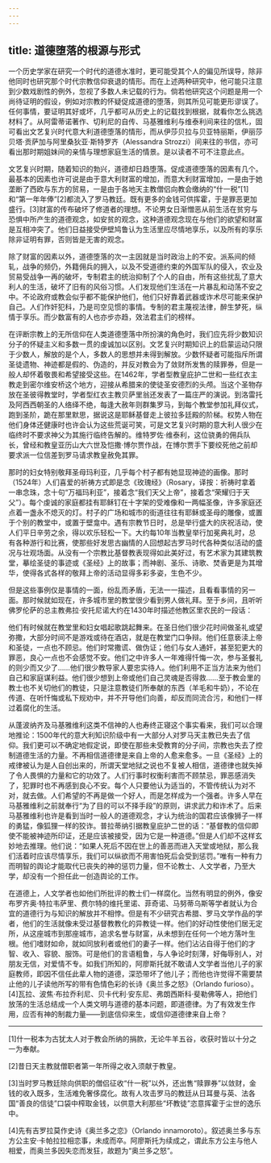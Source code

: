 ```yaml
---
---
---
```

title: 道德堕落的根源与形式
---




一个历史学家在研究一个时代的道德水准时，更可能受其个人的偏见所误导，除非他同时也研究那个时代宗教信仰衰退的情形。而在上述两种研究中，他可能只注意到少数戏剧性的例外，忽视了多数人未记载的行为。倘若他研究这个问题是用一个尚待证明的假设，例如对宗教的怀疑促成道德的堕落，则其所见可能更形谬误了。任何事情，要证明其好或坏，几乎都可从历史上的记载找到根据，就看你怎么挑选材料了。从阿雷蒂诺著作、切利尼的自传、马基雅维利与维泰利间来往的信札，固可看出文艺复兴时代意大利道德堕落的情形，而从伊莎贝拉与贝亚特丽斯，伊丽莎贝塔·贡萨加与阿里桑狄亚·斯特罗齐（Alessandra Strozzi）间来往的书信，亦可看出那时期姐妹间的亲情与理想家庭生活的情景。是以读者不可不注意此点。

文艺复兴时期，随着知识的勃兴，道德却日趋堕落。促成道德堕落的因素有几个。最基本的因素也许可说是由于意大利财富的增加，而意大利财富增加，一是由于她垄断了西欧与东方的贸易，一是由于各地天主教僧侣向教会缴纳的“什一税”[1]和“第一年年俸”[2]都流入了罗马教廷。既有更多的金钱可供挥霍，于是罪恶更加盛行。[3]财富的传布破坏了修道者的理想。不论男女日渐憎恶从前生活在贫穷与恐惧中所产生的道德观念，如安贫的观念，这种道德观念现在与他们的欲望和财富是互相冲突了。他们日益接受伊壁鸠鲁认为生活里应尽情地享乐，以及所有的享乐除非证明有罪，否则皆是无害的观念。

除了财富的因素以外，道德堕落的次一主因就是当时政治上的不安。派系间的倾轧，战争的频仍，外籍佣兵的拥入，以及不受道德约束的外国军队的侵入，农业及贸易受战争一再的破坏，专制君主的统治抑制了个人的自由，所有这些扰乱了意大利人的生活，破坏了旧有的风俗习惯。人们发现他们生活在一片暴乱和动荡不安之中。不论政府或教会似乎都不能保护他们，他们只好靠着武器或诈术尽可能来保护自己。人们作奸犯科，乃是司空见惯的事情。专制的君主蔑视法律，醉生梦死，纵情于享乐。而少数富有的人也亦步亦趋，效法君主们的榜样。

在评断宗教上的无所信仰在人类道德堕落中所扮演的角色时，我们应先将少数知识分子的怀疑主义和多数一贯的虔诚加以区别。文艺复兴时期知识上的启蒙运动只限于少数人，解放的是个人，多数人的思想并未得到解放。少数怀疑者可能指斥所谓圣徒遗物、神迹都是假的、伪造的，并反对教会为了敛财所发售的赎罪券，但是一般人却怀着敬畏和希望接受这些。在1462年，学者型教皇庇护二世和一些红衣主教走到密尔维安桥这个地方，迎接从希腊来的使徒圣安德烈的头颅。当这个圣物存放在圣彼得教堂时，学者型红衣主教贝萨里翁还发表了一篇庄严的演说。到洛雷托及阿西西朝圣的人络绎不绝，每逢大赦年则群集罗马，到每个教堂参加礼拜仪式，跑到圣阶，跪在那里默思，据说这是耶稣基督走上彼拉多廷殿的阶梯。权势人物在他们身体还健康时也许会认为这些荒诞可笑，可是文艺复兴时期的意大利人很少在临终时不要求神父为其施行临终告解的。维特罗佐·维泰利，这位骁勇的佣兵队长，曾经和教皇亚历山大六世及恺撒·博尔贾作战，在博尔贾手下要绞死他之前却要求派一位信差到罗马请求教皇赦免其罪。

那时的妇女特别敬拜圣母玛利亚，几乎每个村子都有她显现神迹的画像。那时（1524年）人们喜爱的祈祷方式即是念《玫瑰经》（Rosary，译按：祈祷时拿着一串念珠，念十句“万福玛利亚”，接着念“我们天父上帝”，接着念“荣耀归于天父”）。每个虔诚的家庭都挂有耶稣钉在十字架的受难像和一两幅圣像，许多家庭还点着一盏永不熄灭的灯。村子的广场和城市的街道往往有耶稣或圣母的雕像，或置于个别的教堂中，或置于壁龛中。遇有宗教节日时，总是举行盛大的庆祝活动，使人们平日辛劳之余，得以欢乐轻松一下。大约每10年当教皇举行加冕典礼时，总有各种游行和比赛，使那些好发思古幽情的人回想起古罗马时代各种类似活动的盛况与壮观场面。从没有一个宗教比基督教表现得如此美好过，有艺术家为其建筑教堂，摹绘圣徒的事迹或《圣经》上的故事；而神剧、圣乐、诗歌、焚香更是为其增华，使得各式各样的敬拜上帝的活动显得多彩多姿，生色不少。

但是这些事例仅是事情的一面，纷乱而矛盾，无法一一描述，且看看事情的另一面。那时候就如现在，许多城市里的教堂很少看到男人做礼拜。至于乡间，且听听佛罗伦萨的总主教弗拉·安托尼诺大约在1430年时描述他教区里农民的一段话：

他们有时候就在教堂里和妇女唱起歌跳起舞来。在圣日他们很少花时间做圣礼或望弥撒，大部分时间不是游戏或待在酒店，就是在教堂门口争辩。他们任意亵渎上帝和圣徒，一点也不顾忌。他们时常撒谎、做伪证；他们与女人通奸，甚至犯更大的罪恶，良心一点也不会感觉不安。他们之中许多人一年难得忏悔一次，参与圣餐礼的则少而又少了……他们很少教导家人要忠实待人。他们利用不正当方法来为他们自己和家庭谋利益。他们很少想到上帝或他们自己灵魂是否得救……至于教会里的教士也不关切他们的教徒，只是注意教徒们所奉献的东西（羊毛和牛奶），不论在传道、在听忏悔或私下规劝中，并不开导他们向善，却反而同流合污，和他们一样过着腐化的生活。



从蓬波纳齐及马基雅维利这类不信神的人也寿终正寝这个事实看来，我们可以合理地推论：1500年代的意大利知识阶级中有一大部分人对罗马天主教已失去了信仰。我们更可以不确定地假定说，即使在那些未受教育的分子间，宗教也失去了控制道德生活的力量。不再相信道德律是来自上帝的人愈来愈多。一旦《圣经》上的戒律被认为是人自创出来的，所谓天堂地狱之说也不复被人相信，道德律也就失掉了令人畏惧的力量和它的功效了。人们行事时权衡利害而不顾禁忌，罪恶感消失了，犯罪时也不再感到良心不安。每个人只要他认为适当的，不管传统认为对不对，就去做。人们希望的不再是做一个好人，而是怎样成为一个强者。许多人早在马基雅维利之前就奉行“为了目的可以不择手段”的原则，讲求武力和诈术了。后来马基雅维利也许是看到当时一般人的道德观念，才认为统治的国君应该像狮子一样的勇猛，像狐狸一样的狡诈。普拉蒂纳引据教皇庇护二世的话：“基督教的信仰即使不能被神迹所印证，还是应该被接受，因为它是一种道德。”但是人们却不这样玄妙地去推理。他们说：“如果人死后不因在世上的善恶而进入天堂或地狱，那么我们活着时应该尽情享乐，我们可以纵欲而不用害怕死后会受到惩罚。”唯有一种有力而明智的舆论才能取代已丧失的神的惩罚力量，但不论教士、人文学者，乃至大学，却没有一个担任此一创造舆论的工作。

在道德上，人文学者也如他们所批评的教士们一样腐化。当然有明显的例外，像安布罗齐奥·特拉韦萨里、费尔特的维托里诺、菲奇诺、马努蒂乌斯等学者就认为合宜的道德行为与知识的解放并不相悖。但是有不少研究古希腊、罗马文学作品的学者，他们的生活就像未受过基督教教化的异教徒一样。他们的好动性使他们居无定所，从这座城市到那座城市，追求名誉与财富，从未想到在任何一个地方落叶生根。他们嗜财如命，就如同放利者或他们的妻子一样。他们沾沾自得于他们的才智、收入、容貌、服饰。可是他们的言语粗鲁，与人争论时刻薄，好侮辱别人，对朋友无信，对爱情不专。如我们所知的，阿廖斯托就不敢请人文学者当他儿子的家庭教师，即因不信任此辈人物的道德，深恐带坏了他儿子；而他也许觉得不需要禁止他的儿子读他所写的带有色情色彩的长诗《奥兰多之怒》（Orlando furioso）。[4]瓦拉、波焦·布拉乔利尼、贝卡代利·安东尼、弗朗西斯科·斐勒佛等人，把他们放荡的生活总结成一个人类文明与道德的基本问题，即道德律。为了有效发生作用，应否有神的制裁力量——到底信仰来生，或信仰道德律来自上帝？



* * *



[1]什一税本为古犹太人对于教会所纳的捐款，无论牛羊五谷，收获时皆以十分之一为奉献。

[2]昔日天主教就僧职者第一年所得之收入须献于教皇。

[3]当时罗马教廷除向供职的僧侣征收“什一税”以外，还出售“赎罪券”以敛财，金钱的收入既多，生活难免奢侈腐化。故有人攻击罗马的教廷从日耳曼与英、法各国“善良的信徒”口袋中榨取金钱，以供意大利那些“坏教徒”恣意挥霍于尘世的逸乐中。

[4]先有吉罗拉莫作史诗《奥兰多之恋》（Orlando innamoroto）。叙述奥兰多与东方公主安·卡帕拉拉相恋事，未成而卒。阿廖斯托为续成之，谓此东方公主与他人相爱，而奥兰多因失恋而发狂，故题为“奥兰多之怒”。